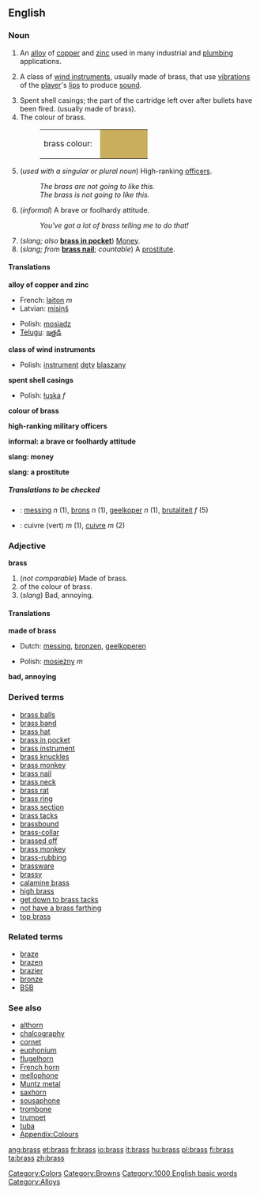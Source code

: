 {{wikipedia}}
==English==

===Noun===
{{en-noun-reg-es-both}}

# An [[alloy]] of [[copper]] and [[zinc]] used in many industrial and [[plumbing]] applications.
#{{music}} A class of [[wind instrument]]s, usually made of brass, that use [[vibration]]s of the [[player]]'s [[lip]]s to produce [[sound]].
# Spent shell casings; the part of the cartridge left over after bullets have been fired. (usually made of brass).
#The colour of brass.
#:<table><tr><td>brass colour: &nbsp;</td><td bgcolor="#C9AE5D" width="80">&nbsp; </td></tr></table>
#{{military}} (''used with a singular or plural noun'') High-ranking [[officers]].
#:''The brass are not going to like this.''
#:''The brass is not going to like this.''
#(''informal'') A brave or foolhardy attitude.
#: ''You've got a lot of brass telling me to do that!''
#(''slang; also'' '''[[brass in pocket]]''') [[Money]].
#(''slang; from'' '''[[brass nail]]'''; ''countable'') A [[prostitute]].

====Translations====

'''alloy of copper and zinc'''
{{top}}
*French: [[laiton]] ''m''
*Latvian: [[misiņš]] {{m}}
{{mid}}
*Polish: [[mosiądz]] {{m}}
*[[Telugu]]: [[ఇత్తడి]]
{{bottom}}

'''class of wind instruments'''
{{top}}
{{mid}}
*Polish: [[instrument]] [[dęty]] [[blaszany]] {{m}}
{{bottom}}

'''spent shell casings'''
{{top}}
{{mid}}
*Polish: [[łuska]] ''f''
{{bottom}}

'''colour of brass'''
{{top}}
{{mid}}
{{bottom}}

'''high-ranking military officers'''
{{top}}
{{mid}}
{{bottom}}

'''informal: a brave or foolhardy attitude'''
{{top}}
{{mid}}
{{bottom}}

'''slang: money'''
{{top}}
{{mid}}
{{bottom}}

'''slang: a prostitute'''
{{top}}
{{mid}}
{{bottom}}

=====Translations to be checked=====
<!--Remove this section once all of the translations below have been moved into the tables above.-->
{{checktrans}}

*{{ttbc|Dutch}}: [[messing#Dutch|messing]] ''n'' (1), [[brons]] ''n'' (1), [[geelkoper]] ''n'' (1), [[brutaliteit]] ''f'' (5)
*{{ttbc|French}}: cuivre (vert) ''m'' (1), [[cuivre]] ''m'' (2)

===Adjective===
'''brass'''
# (''not comparable'') Made of brass.<!-- Actually attributive noun? -->
#of the colour of brass.
#(''slang'') Bad, annoying.

====Translations====

'''made of brass'''
{{top}}
*Dutch: [[messing]], [[bronzen]], [[geelkoperen]]
{{mid}}
*Polish: [[mosiężny]] ''m''
{{bottom}}

'''bad, annoying'''
{{top}}
{{mid}}
{{bottom}}

===Derived terms===
*[[brass balls]]
*[[brass band]]
*[[brass hat]]
*[[brass in pocket]]
*[[brass instrument]]
*[[brass knuckles]]
*[[brass monkey]]
*[[brass nail]]
*[[brass neck]]
*[[brass rat]]
*[[brass ring]]
*[[brass section]]
*[[brass tacks]]
*[[brassbound]]
*[[brass-collar]]
*[[brassed off]]
*[[brass monkey]]
*[[brass-rubbing]]
*[[brassware]]
*[[brassy]]
*[[calamine brass]]
*[[high brass]]
*[[get down to brass tacks]]
*[[not have a brass farthing]]
*[[top brass]]

===Related terms===
*[[braze]]
*[[brazen]]
*[[brazier]]
*[[bronze]]
*[[BSB]]

===See also===
*[[althorn]]
*[[chalcography]]
*[[cornet]]
*[[euphonium]]
*[[flugelhorn]]
*[[French horn]]
*[[mellophone]]
*[[Muntz metal]]
*[[saxhorn]]
*[[sousaphone]]
*[[trombone]]
*[[trumpet]]
*[[tuba]]
*[[Wiktionary_Appendix:Colours|Appendix:Colours]]

[[Category:Colors]]
[[Category:Browns]]
[[Category:1000 English basic words]]
[[Category:Alloys]]

[[ang:brass]]
[[et:brass]]
[[fr:brass]]
[[io:brass]]
[[it:brass]]
[[hu:brass]]
[[pl:brass]]
[[fi:brass]]
[[ta:brass]]
[[zh:brass]]